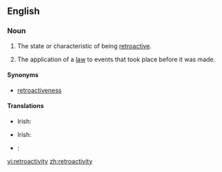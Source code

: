 ==English==
{{wikipedia}}

===Noun===
{{en-noun|-}}

# The state or characteristic of being [[retroactive]].
# {{context|legal|lang=en}} The application of a [[law]] to events that took place before it was made.

====Synonyms====
* [[retroactiveness]]

====Translations====
{{trans-top|the state or characteristic of being retroactive}}
* Irish: {{t|ga|aisghníomhaíocht|f}}
{{trans-mid}}
{{trans-bottom}}

{{trans-top|law: the application of a law to events that took place before it was made}}
* Irish: {{t|ga|cúlghabhálacht|f}}
{{trans-mid}}
{{trans-bottom}}

{{checktrans-top}}
{{trans-mid}}
* {{ttbc|it}}: {{t|it|retroazione|f}}
{{trans-bottom}}

[[vi:retroactivity]]
[[zh:retroactivity]]